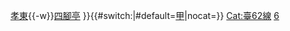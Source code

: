 {{高速公路
| 模板名稱 = 台62甲線
| 名稱 = [[File:TW PHW62a.svg|20px]][[台灣省道快速公路]][[台62線#甲線|62甲線]]（基隆港東岸聯外道路）
| 代表色 = #9B0D15
| 交流道列表 = [[基隆端 (台62甲線)|基隆端]]{{-w}}[[孝東交流道|孝東]]{{-w}}[[四腳亭交流道|四腳亭]]
}}<includeonly>{{#switch:{{{1}}}|#default=[[Cat:臺62線交流道|甲]]|nocat=}}</includeonly><noinclude>
[[Cat:臺62線]]
[[Cat:台灣快速公路路線模板|6]]
</noinclude>